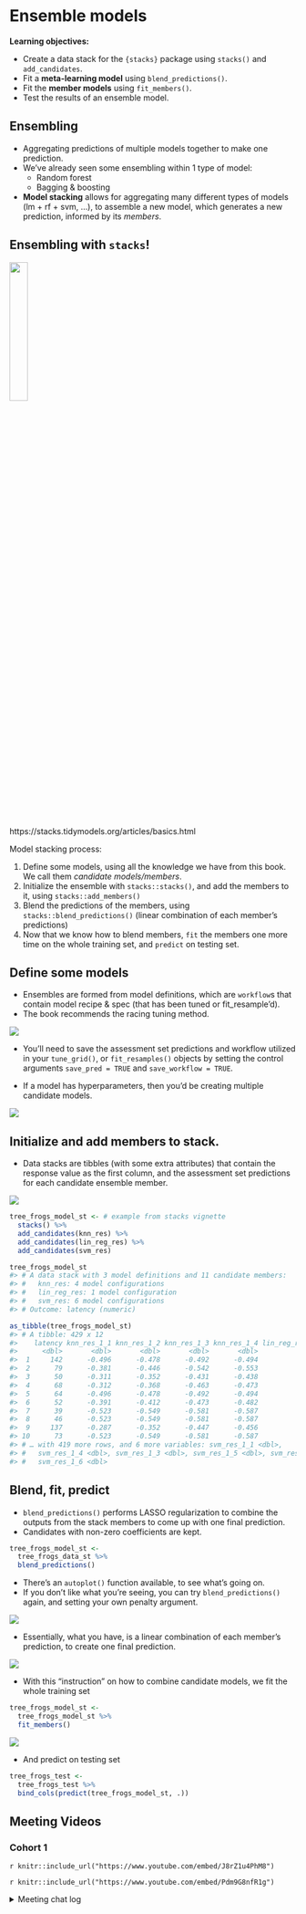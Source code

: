# Ensemble models

**Learning objectives:**

- Create a data stack for the `{stacks}` package using `stacks()` and `add_candidates`.
- Fit a **meta-learning model** using `blend_predictions()`.
- Fit the **member models** using `fit_members()`.
- Test the results of an ensemble model.

## Ensembling

- Aggregating predictions of multiple models together to make one prediction.
- We've already seen some ensembling within 1 type of model:
  - Random forest
  - Bagging & boosting
  
- **Model stacking** allows for aggregating many different types of models (lm + rf + svm, ...), to assemble a new model, which generates a new prediction, informed by its *members*.

## Ensembling with `stacks`!

![](https://raw.githubusercontent.com/tidymodels/stacks/main/man/figures/logo.png){width=25%}

https://stacks.tidymodels.org/articles/basics.html

Model stacking process:

1. Define some models, using all the knowledge we have from this book. We call them *candidate models/members*.
2. Initialize the ensemble with `stacks::stacks()`, and add the members to it, using `stacks::add_members()`
3. Blend the predictions of the members, using `stacks::blend_predictions()` (linear combination of each member's predictions)
4. Now that we know how to blend members, `fit` the members one more time on the whole training set, and `predict` on testing set.

## Define some models

- Ensembles are formed from model definitions, which are `workflow`s that contain model recipe & spec (that has been tuned or fit_resample'd).
- The book recommends the racing tuning method.

![](images/20_model-definitions.PNG)

- You’ll need to save the assessment set predictions and workflow utilized in your `tune_grid()`, or `fit_resamples()` objects by setting the control arguments `save_pred = TRUE` and `save_workflow = TRUE`. 

- If a model has hyperparameters, then you'd be creating multiple candidate models.

![](images/20_model-definitions-hyperparameters.PNG)

## Initialize and add members to stack.

- Data stacks are tibbles (with some extra attributes) that contain the response value as the first column, and the assessment set predictions for each candidate ensemble member.

![](images/20_model-stack.PNG)

```r
tree_frogs_model_st <- # example from stacks vignette
  stacks() %>%
  add_candidates(knn_res) %>%
  add_candidates(lin_reg_res) %>%
  add_candidates(svm_res)

tree_frogs_model_st
#> # A data stack with 3 model definitions and 11 candidate members:
#> #   knn_res: 4 model configurations
#> #   lin_reg_res: 1 model configuration
#> #   svm_res: 6 model configurations
#> # Outcome: latency (numeric)

as_tibble(tree_frogs_model_st)
#> # A tibble: 429 x 12
#>    latency knn_res_1_1 knn_res_1_2 knn_res_1_3 knn_res_1_4 lin_reg_res_1_1
#>      <dbl>       <dbl>       <dbl>       <dbl>       <dbl>           <dbl>
#>  1     142      -0.496      -0.478      -0.492      -0.494           114. 
#>  2      79      -0.381      -0.446      -0.542      -0.553            78.6
#>  3      50      -0.311      -0.352      -0.431      -0.438            81.5
#>  4      68      -0.312      -0.368      -0.463      -0.473            78.6
#>  5      64      -0.496      -0.478      -0.492      -0.494            36.5
#>  6      52      -0.391      -0.412      -0.473      -0.482           124. 
#>  7      39      -0.523      -0.549      -0.581      -0.587            35.2
#>  8      46      -0.523      -0.549      -0.581      -0.587            37.1
#>  9     137      -0.287      -0.352      -0.447      -0.456            78.8
#> 10      73      -0.523      -0.549      -0.581      -0.587            38.8
#> # … with 419 more rows, and 6 more variables: svm_res_1_1 <dbl>,
#> #   svm_res_1_4 <dbl>, svm_res_1_3 <dbl>, svm_res_1_5 <dbl>, svm_res_1_2 <dbl>,
#> #   svm_res_1_6 <dbl>
```

## Blend, fit, predict

- `blend_predictions()` performs LASSO regularization to combine the outputs from the stack members to come up with one final prediction.
- Candidates with non-zero coefficients are kept.

```r
tree_frogs_model_st <-
  tree_frogs_data_st %>%
  blend_predictions()
```

- There's an `autoplot()` function available, to see what's going on.
- If you don't like what you're seeing, you can try `blend_predictions()` again, and setting your own penalty argument.

![](images/20_autoplot.PNG)

- Essentially, what you have, is a linear combination of each member's prediction, to create one final prediction.

![](images/20_weights.PNG)

- With this "instruction" on how to combine candidate models, we fit the whole training set

```r
tree_frogs_model_st <-
  tree_frogs_model_st %>%
  fit_members()
```

![](images/20_blend_predictions.PNG)

- And predict on testing set

```r
tree_frogs_test <- 
  tree_frogs_test %>%
  bind_cols(predict(tree_frogs_model_st, .))
```


## Meeting Videos

### Cohort 1

`r knitr::include_url("https://www.youtube.com/embed/J8rZ1u4PhM8")`

`r knitr::include_url("https://www.youtube.com/embed/Pdm9G8nfR1g")`

<details>
  <summary> Meeting chat log </summary>
  
```
# 2021-05-25 Preview with Asmae Toumi
00:07:45	tan-iphone:	timed with an audience
00:08:00	tan-iphone:	did you get the cursive IDE set up?
00:11:00	Tony ElHabr:	yup! victor mono is the secret
00:18:44	tan-iphone:	foreach
00:18:47	tan-iphone:	or future or something
00:18:53	Marschall Furman (he/him):	parallel package
00:19:55	Jim Gruman:	all_cores <- parallelly::availableCores(omit = 1)
future::plan("multisession", workers = all_cores) # on Windows
00:47:55	tan-iphone:	"you'll learn when you grow up"

# 2021-06-01 Preview with Tony ElHabr
00:08:56	Jon Harmon:	Like tensorflow but very few insane installation issues: https://github.com/mlverse/torch
00:23:46	Daryn Ramsden:	Is it multinom_reg because there’s a logistic regression under the hood?
00:25:18	Jon Harmon:	I think so, as far as google is telling me.
00:27:19	Asmae Toumi:	Max’s quote: “One other note that is in the upcoming ensemble chapter about racing and stacking... the stack can only use the candidates that had the complete set of resamples done. With racing, it works fast by avoiding using all of the resamples for candidates that show poor performance. If the racing method quickly gets down to one tuning parameter set, that is the only candidate that can be added to the data stack (since it has the whole set of resamples.”
00:27:26	Pavitra:	Why is there a rank jump from 2  to 12?
00:27:51	Jon Harmon:	By model. It's showing the top 2 of each.
00:28:00	Daryn Ramsden:	ohhhh
00:28:35	Jon Harmon:	Er not by model per se but by... some combo....
00:28:41	Daryn Ramsden:	So models ranked 3-11 are also rf?
00:31:58	Asmae Toumi:	i’d be curious to see the stacks results without tune race anova
00:33:16	Jon Harmon:	beepr always reminds me of this silliness that I had running a year and a half ago or so when Max had mentioned {tune} somewhere but the repo was still private... and it exactly solved something I was working on so I wanted to know as soon as it was public:
tune_check <- httr::GET(
  url = "https://github.com/tidymodels/tune"
)
while (httr::status_code(tune_check) == 404) {
  Sys.sleep(15*60)
  tune_check <- httr::GET(
    url = "https://github.com/tidymodels/tune"
  )
}
beepr::beep(8)
00:58:21	Asmae Toumi:	Tony hive forever
00:58:48	Asmae Toumi:	Can you send the code and data? I want to understand it better too
01:00:11	Pavitra:	Ledell
01:00:13	Asmae Toumi:	Erin LeDell is a legend
01:00:22	Asmae Toumi:	It was so funny
01:01:53	Pavitra:	Thank you Tony!! This was awesome
01:01:54	Jim Gruman:	thank you!!
01:02:00	Andrew G. Farina:	Thank you Tony!

```
</details>

